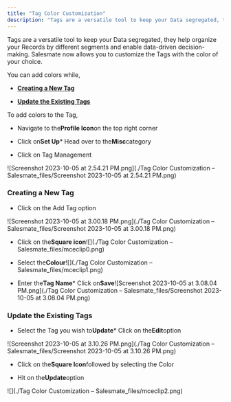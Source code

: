 ```yaml
---
title: "Tag Color Customization"
description: "Tags are a versatile tool to keep your Data segregated, they help organize your Records by different segments and enable data-driven decision-making."
---
```


Tags are a versatile tool to keep your Data segregated, they help organize your Records by different segments and enable data-driven decision-making. Salesmate now allows you to customize the Tags with the color of your choice.

You can add colors while,


*   [**Creating a New Tag**](https://support.salesmate.io/hc/en-us/articles/23694312559257#h_01HBZJJ4HSDX444R1FB9W95NMQ)

*   [**Update the Existing Tags**](https://support.salesmate.io/hc/en-us/articles/23694312559257#h_01HBZK9W8YXJK8BT4FM8QTECF7)

To add colors to the Tag,


*   Navigate to the**Profile Icon**on the top right corner

*   Click on**Set Up***   Head over to the**Misc**category

*   Click on Tag Management

![Screenshot 2023-10-05 at 2.54.21 PM.png](./Tag Color Customization – Salesmate_files/Screenshot 2023-10-05 at 2.54.21 PM.png)


### Creating a New Tag


*   Click on the Add Tag option

![Screenshot 2023-10-05 at 3.00.18 PM.png](./Tag Color Customization – Salesmate_files/Screenshot 2023-10-05 at 3.00.18 PM.png)


*   Click on the**Square icon**![](./Tag Color Customization – Salesmate_files/mceclip0.png)


*   Select the**Colour**![](./Tag Color Customization – Salesmate_files/mceclip1.png)


*   Enter the**Tag Name***   Click on**Save**![Screenshot 2023-10-05 at 3.08.04 PM.png](./Tag Color Customization – Salesmate_files/Screenshot 2023-10-05 at 3.08.04 PM.png)


### Update the Existing Tags


*   Select the Tag you wish to**Update***   Click on the**Edit**option

![Screenshot 2023-10-05 at 3.10.26 PM.png](./Tag Color Customization – Salesmate_files/Screenshot 2023-10-05 at 3.10.26 PM.png)


*   Click on the**Square Icon**followed by selecting the Color

*   Hit on the**Update**option

![](./Tag Color Customization – Salesmate_files/mceclip2.png)
